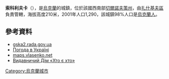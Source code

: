 {{coord|49|1|45|N|30|7|38|E|scale:30000_region:UA|display=title}}

'''索科利夫卡'''（{{lang-uk|Соколівка}}），是[[烏克蘭|烏克蘭]]的城鎮，位於該國西南部[[切爾諾夫策州|切爾諾夫策州]]，由[[扎什基夫區|扎什基夫區]]負責管轄，海拔高度210米，2001年人口1,290，該城鎮98%人口是[[烏克蘭人|烏克蘭人]]。

==參考資料==
*[http://gska2.rada.gov.ua/pls/z7502/A005?rdat1=17.12.2007&rf7571=37570 gska2.rada.gov.ua]{{dead link|date=2018年4月 |bot=InternetArchiveBot |fix-attempted=yes }}
*[http://weather.in.ua/ua/cherkasskaja/24402 Погода в Україні] {{Wayback|url=http://weather.in.ua/ua/cherkasskaja/24402 |date=20111221072913 }}
*[http://maps.vlasenko.net/?y=49.02906&x=30.12726 maps.vlasenko.net] {{Wayback|url=http://maps.vlasenko.net/?y=49.02906&x=30.12726 |date=20071023022331 }}
* [http://who-is-who.com.ua/bookmaket/mischerkasy2007/3/210.html Видавничий Дім «Хто є хто»]{{dead link|date=2018年4月 |bot=InternetArchiveBot |fix-attempted=yes }}

{{Ukraine-geo-stub}}
[[Category:烏克蘭城市|Category:烏克蘭城市]]